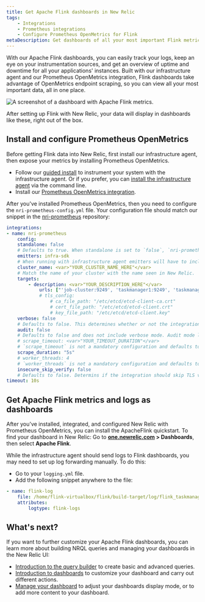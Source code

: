 ```yaml
---
title: Get Apache Flink dashboards in New Relic
tags:
    - Integrations
    - Prometheus integrations
    - Configure Prometheus OpenMetrics for Flink
metaDescription: Get dashboards of all your most important Flink metrics with our quickstart. 
---
```



With our Apache Flink dashboards, you can easily track your logs, keep an eye on your instrumentation sources, and get an overview of uptime and downtime for all your applications' instances. Built with our infrastructure agent and our Prometheus OpenMetrics integration, Flink dashboards take advantage of OpenMetrics endpoint scraping, so you can view all your most important data, all in one place.

<img
    src={dashboardsApacheFlinkQuickstart}
    title="Apache Flink dashboard landing page"
    alt="A screenshot of a dashboard with Apache Flink metrics."
/>
<figcaption>
After setting up Flink with New Relic, your data will display in dashboards like these, right out of the box. 
</figcaption> 

## Install and configure Prometheus OpenMetrics

Before getting Flink data into New Relic, first install our infrastructure agent, then expose your metrics by installing Prometheus OpenMetrics. 

* Follow our [guided install](https://one.newrelic.com/nr1-core?account=3501165&state=a33ce5fc-d32b-e0b8-3941-30f13e4bc00b) to instrument your system with the infrastructure agent. Or if you prefer, you can [install the infrastructure agent](/docs/infrastructure/install-infrastructure-agent/linux-installation/install-infrastructure-monitoring-agent-linux) via the command line.
* Install our [Prometheus OpenMetrics integration](/docs/infrastructure/prometheus-integrations/install-configure-openmetrics/install-update-or-uninstall-your-prometheus-openmetrics-integration).

After you've installed Prometheus OpenMetrics, then you need to configure the `nri-prometheus-config.yml` file. Your configuration file should match our snippet in the [nri-prometheus](https://github.com/newrelic/nri-prometheus/blob/main/configs/nri-prometheus-config.yml.sample) repository: 

```yml
integrations:
- name: nri-prometheus
    config:
    standalone: false
    # Defaults to true. When standalone is set to `false`, `nri-prometheus` requires an infrastructure agent to send data.
    emitters: infra-sdk
    # When running with infrastructure agent emitters will have to include infra-sdk
    cluster_name: <var>"YOUR_CLUSTER_NAME_HERE"</var>
    # Match the name of your cluster with the name seen in New Relic. 
    targets:
        - description: <var>"YOUR_DESCRIPTION_HERE"</var>
            urls: ["'job-cluster:9249', 'taskmanager1:9249', 'taskmanager2:9249'"]
            # tls_config:
                # ca_file_path: "/etc/etcd/etcd-client-ca.crt"
                # cert_file_path: "/etc/etcd/etcd-client.crt"
                # key_file_path: "/etc/etcd/etcd-client.key"
    verbose: false
    # Defaults to false. This determines whether or not the integration should run in verbose mode.
    audit: false
    # Defaults to false and does not include verbose mode. Audit mode logs the uncompressed data sent to New Relic and can lead to a high log volume.
    # scrape_timeout: <var>"YOUR_TIMEOUT_DURATION"</var>
    # `scrape_timeout` is not a mandatory configuration and defaults to 30s. The HTTP client timeout when fetching data from endpoints.
    scrape_duration: "5s"
    # worker_threads: 4
    # `worker_threads` is not a mandatory configuration and defaults to `4` for clusters with more than 400 endpoints. Slowly increase the worker thread until scrape time falls between the desired `scrape_duration`. Note: Increasing this value too much results in huge memory consumption if too many metrics are scraped at once.
    insecure_skip_verify: false
    # Defaults to false. Determins if the integration should skip TLS verification or not.
timeout: 10s
```

## Get Apache Flink metrics and logs as dashboards

After you've installed, integrated, and configured New Relic with Prometheus OpenMetrics, you can install the ApacheFlink quickstart. To find your dashboard in New Relic: Go to **[one.newrelic.com](https://one.newrelic.com/all-capabilities) > Dashboards**, then select **Apache Flink**. 

While the infrastructure agent should send logs to Flink dashboards, you may need to set up log forwarding manually. To do this:

* Go to your `logging.yml` file.
* Add the following snippet anywhere to the file:

```yml
- name: flink-log 
    file: /home/flink-virtualbox/flink/build-target/log/flink_taskmanager.log
    attributes:
        logtype: flink-logs
```

## What's next?

If you want to further customize your Apache Flink dashboards, you can learn more about building NRQL queries and managing your dashboards in the New Relic UI:

* [Introduction to the query builder](/docs/query-your-data/explore-query-data/query-builder/introduction-query-builder) to create basic and advanced queries.
* [Introduction to dashboards](/docs/query-your-data/explore-query-data/dashboards/introduction-dashboards) to customize your dashboard and carry out different actions.
* [Manage your dashboard](/docs/query-your-data/explore-query-data/dashboards/manage-your-dashboard) to adjust your dashboards display mode, or to add more content to your dashboard. 